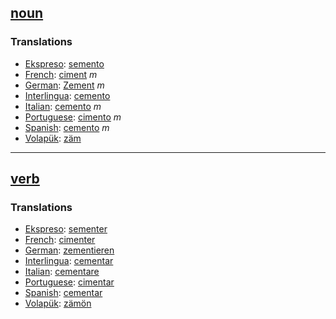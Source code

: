 == [[noun]] == 
=== Translations === 
*[[Ekspreso]]: [[semento]]
*[[French]]: [[ciment]] ''m''
*[[German]]: [[Zement]] ''m''
*[[Interlingua]]: [[cemento]] 
*[[Italian]]: [[cemento]] ''m''
*[[Portuguese]]: [[cimento]] ''m''
*[[Spanish]]: [[cemento]] ''m''
*[[Volapük]]: [[zäm]]

----

== [[verb]] ==
=== Translations === 
*[[Ekspreso]]: [[sementer]]
*[[French]]: [[cimenter]] 
*[[German]]: [[zementieren]]
*[[Interlingua]]: [[cementar]] 
*[[Italian]]: [[cementare]]
*[[Portuguese]]: [[cimentar]]
*[[Spanish]]: [[cementar]]
*[[Volapük]]: [[zämön]]